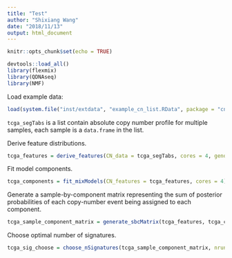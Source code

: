 ```yaml
---
title: "Test"
author: "Shixiang Wang"
date: "2018/11/13"
output: html_document
---
```


```r
knitr::opts_chunk$set(echo = TRUE)
```


```r
devtools::load_all()
library(flexmix)
library(QDNAseq)
library(NMF)
```


Load example data:

```r
load(system.file("inst/extdata", "example_cn_list.RData", package = "cnPattern"))
```

`tcga_segTabs` is a list contain absolute copy number profile for multiple samples, each sample is a `data.frame` in the list.

Derive feature distributions.

```r
tcga_features = derive_features(CN_data = tcga_segTabs, cores = 4, genome_build = "hg19")
```

Fit model components.

```r
tcga_components = fit_mixModels(CN_features = tcga_features, cores = 4)
```

Generate a sample-by-component matrix representing the sum of posterior probabilities of each copy-number event being assigned to each component.

```r
tcga_sample_component_matrix = generate_sbcMatrix(tcga_features, tcga_components, cores = 4)
```


Choose optimal number of signatures.

```r
tcga_sig_choose = choose_nSignatures(tcga_sample_component_matrix, nrun = 5, cores = 4)
```

